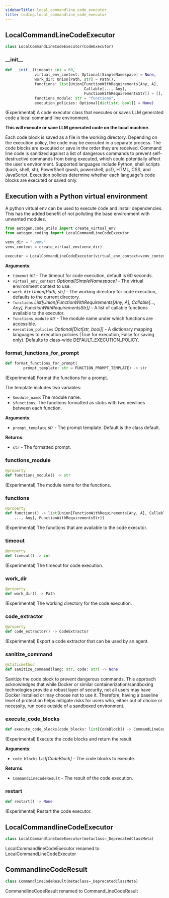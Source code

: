 ```yaml
---
sidebarTitle: local_commandline_code_executor
title: coding.local_commandline_code_executor
---
```


## LocalCommandLineCodeExecutor

```python
class LocalCommandLineCodeExecutor(CodeExecutor)
```

### \_\_init\_\_

```python
def __init__(timeout: int = 60,
             virtual_env_context: Optional[SimpleNamespace] = None,
             work_dir: Union[Path, str] = Path(),
             functions: list[Union[FunctionWithRequirements[Any, A],
                                   Callable[..., Any],
                                   FunctionWithRequirementsStr]] = [],
             functions_module: str = "functions",
             execution_policies: Optional[dict[str, bool]] = None)
```

(Experimental) A code executor class that executes or saves LLM generated code a local command line
environment.

**This will execute or save LLM generated code on the local machine.**

Each code block is saved as a file in the working directory. Depending on the execution policy,
the code may be executed in a separate process.
The code blocks are executed or save in the order they are received.
Command line code is sanitized against a list of dangerous commands to prevent self-destructive commands from being executed,
which could potentially affect the user's environment. Supported languages include Python, shell scripts (bash, shell, sh),
PowerShell (pwsh, powershell, ps1), HTML, CSS, and JavaScript.
Execution policies determine whether each language's code blocks are executed or saved only.

## Execution with a Python virtual environment
A python virtual env can be used to execute code and install dependencies. This has the added benefit of not polluting the
base environment with unwanted modules.

```python
from autogen.code_utils import create_virtual_env
from autogen.coding import LocalCommandLineCodeExecutor

venv_dir = ".venv"
venv_context = create_virtual_env(venv_dir)

executor = LocalCommandLineCodeExecutor(virtual_env_context=venv_context)
```

**Arguments**:

- `timeout` _int_ - The timeout for code execution, default is 60 seconds.
- `virtual_env_context` _Optional[SimpleNamespace]_ - The virtual environment context to use.
- `work_dir` _Union[Path, str]_ - The working directory for code execution, defaults to the current directory.
- `functions` _List[Union[FunctionWithRequirements[Any, A], Callable[..., Any], FunctionWithRequirementsStr]]_ - A list of callable functions available to the executor.
- `functions_module` _str_ - The module name under which functions are accessible.
- `execution_policies` _Optional[Dict[str, bool]]_ - A dictionary mapping languages to execution policies (True for execution, False for saving only). Defaults to class-wide DEFAULT_EXECUTION_POLICY.

### format\_functions\_for\_prompt

```python
def format_functions_for_prompt(
        prompt_template: str = FUNCTION_PROMPT_TEMPLATE) -> str
```

(Experimental) Format the functions for a prompt.

The template includes two variables:
- `$module_name`: The module name.
- `$functions`: The functions formatted as stubs with two newlines between each function.

**Arguments**:

- `prompt_template` _str_ - The prompt template. Default is the class default.
  

**Returns**:

- `str` - The formatted prompt.

### functions\_module

```python
@property
def functions_module() -> str
```

(Experimental) The module name for the functions.

### functions

```python
@property
def functions() -> list[Union[FunctionWithRequirements[Any, A], Callable[
    ..., Any], FunctionWithRequirementsStr]]
```

(Experimental) The functions that are available to the code executor.

### timeout

```python
@property
def timeout() -> int
```

(Experimental) The timeout for code execution.

### work\_dir

```python
@property
def work_dir() -> Path
```

(Experimental) The working directory for the code execution.

### code\_extractor

```python
@property
def code_extractor() -> CodeExtractor
```

(Experimental) Export a code extractor that can be used by an agent.

### sanitize\_command

```python
@staticmethod
def sanitize_command(lang: str, code: str) -> None
```

Sanitize the code block to prevent dangerous commands.
This approach acknowledges that while Docker or similar
containerization/sandboxing technologies provide a robust layer of security,
not all users may have Docker installed or may choose not to use it.
Therefore, having a baseline level of protection helps mitigate risks for users who,
either out of choice or necessity, run code outside of a sandboxed environment.

### execute\_code\_blocks

```python
def execute_code_blocks(code_blocks: list[CodeBlock]) -> CommandLineCodeResult
```

(Experimental) Execute the code blocks and return the result.

**Arguments**:

- `code_blocks` _List[CodeBlock]_ - The code blocks to execute.
  

**Returns**:

- `CommandLineCodeResult` - The result of the code execution.

### restart

```python
def restart() -> None
```

(Experimental) Restart the code executor.

## LocalCommandlineCodeExecutor

```python
class LocalCommandlineCodeExecutor(metaclass=_DeprecatedClassMeta)
```

LocalCommandlineCodeExecutor renamed to LocalCommandLineCodeExecutor

## CommandlineCodeResult

```python
class CommandlineCodeResult(metaclass=_DeprecatedClassMeta)
```

CommandlineCodeResult renamed to CommandLineCodeResult


